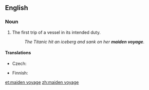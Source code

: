 ==English==

===Noun===
{{en-noun|sg=[[maiden]] [[voyage]]}}

# {{nautical}} The first trip of a vessel in its intended duty.
#: ''The Titanic hit an iceberg and sank on her '''maiden voyage'''.''

====Translations====
{{trans-top|first trip of a vessel}}
* Czech: {{t-|cs|panenská plavba|f}}
{{trans-mid}}
* Finnish: {{t+|fi|neitsytmatka}}
{{trans-bottom}}

[[et:maiden voyage]]
[[zh:maiden voyage]]